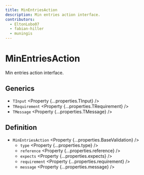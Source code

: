 ```yaml
---
title: MinEntriesAction
description: Min entries action interface.
contributors:
  - EltonLobo07
  - fabian-hiller
  - muningis
---
```



# MinEntriesAction

Min entries action interface.

## Generics

- `TInput` <Property {...properties.TInput} />
- `TRequirement` <Property {...properties.TRequirement} />
- `TMessage` <Property {...properties.TMessage} />

## Definition

- `MinEntriesAction` <Property {...properties.BaseValidation} />
  - `type` <Property {...properties.type} />
  - `reference` <Property {...properties.reference} />
  - `expects` <Property {...properties.expects} />
  - `requirement` <Property {...properties.requirement} />
  - `message` <Property {...properties.message} />
